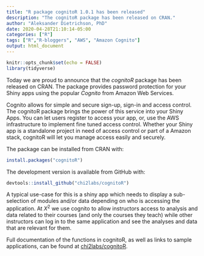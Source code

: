 ```yaml
---
title: "R package cognitoR 1.0.1 has been released"
description: "The cognitoR package has been released on CRAN."
author: "Aleksander Dietrichson, PhD"
date: 2020-04-28T21:10:14-05:00
categories: ["R"]
tags: ["R","R-bloggers", "AWS", "Amazon Cognito"]
output: html_document
---
```


```r
knitr::opts_chunk$set(echo = FALSE)
library(tidyverse)
```

Today we are proud to announce that the *cognitoR* package has been released on CRAN.
The package provides password protection for your Shiny apps using the popular *Cognito* from Amazon Web Services.

Cognito allows for simple and secure sign-up, sign-in and access control. The cognitoR package brings the power of this  service into your Shiny Apps. You can let users register to access your app, or, use the AWS infrastructure to implement fine tuned access control. Whether your Shiny app is a standalone project in need of access control or part of a Amazon stack, cognitoR will let you manage access easily and securely.  


The package can be installed from CRAN with:

``` r
install.packages("cognitoR")
```

The development version is available from GitHub with:

``` r
devtools::install_github("chi2labs/cognitoR")
```

A typical use-case for this is a shiny app which needs to display a sub-selection of modules and/or data depending on who is accessing the application. At $X^2$ we use cognito to allow instructors access to analysis and data related to their courses (and only the courses they teach) while other instructors can log in to the same application and see the analyses and data that are relevant for them.


Full documentation of the functions in cognitoR, as well as links to sample applications, can be found at [chi2labs/cognitoR](https://github.com/chi2labs/cognitoR).

